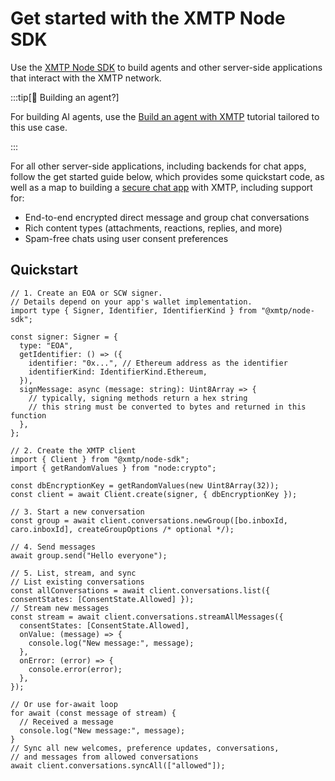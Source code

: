 # Get started with the XMTP Node SDK

Use the [XMTP Node SDK](https://github.com/xmtp/xmtp-js/tree/main/sdks/node-sdk) to build agents and other server-side applications that interact with the XMTP network.

:::tip[🤖 Building an agent?]

For building AI agents, use the [Build an agent with XMTP](/agents/get-started/build-an-agent) tutorial tailored to this use case.

:::

For all other server-side applications, including backends for chat apps, follow the get started guide below, which provides some quickstart code, as well as a map to building a [secure chat app](/protocol/security) with XMTP, including support for:

- End-to-end encrypted direct message and group chat conversations
- Rich content types (attachments, reactions, replies, and more)
- Spam-free chats using user consent preferences

## Quickstart

```tsx [Node]
// 1. Create an EOA or SCW signer.
// Details depend on your app's wallet implementation.
import type { Signer, Identifier, IdentifierKind } from "@xmtp/node-sdk";

const signer: Signer = {
  type: "EOA",
  getIdentifier: () => ({
    identifier: "0x...", // Ethereum address as the identifier
    identifierKind: IdentifierKind.Ethereum,
  }),
  signMessage: async (message: string): Uint8Array => {
    // typically, signing methods return a hex string
    // this string must be converted to bytes and returned in this function
  },
};

// 2. Create the XMTP client
import { Client } from "@xmtp/node-sdk";
import { getRandomValues } from "node:crypto";

const dbEncryptionKey = getRandomValues(new Uint8Array(32));
const client = await Client.create(signer, { dbEncryptionKey });

// 3. Start a new conversation
const group = await client.conversations.newGroup([bo.inboxId, caro.inboxId], createGroupOptions /* optional */);

// 4. Send messages
await group.send("Hello everyone");

// 5. List, stream, and sync
// List existing conversations
const allConversations = await client.conversations.list({ consentStates: [ConsentState.Allowed] });
// Stream new messages
const stream = await client.conversations.streamAllMessages({
  consentStates: [ConsentState.Allowed],
  onValue: (message) => {
    console.log("New message:", message);
  },
  onError: (error) => {
    console.error(error);
  },
});

// Or use for-await loop
for await (const message of stream) {
  // Received a message
  console.log("New message:", message);
}
// Sync all new welcomes, preference updates, conversations,
// and messages from allowed conversations
await client.conversations.syncAll(["allowed"]);
```
